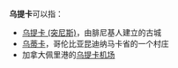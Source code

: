 '''乌提卡'''可以指：

* [[乌提卡_(突尼斯)|乌提卡 (突尼斯)]]，由腓尼基人建立的古城
* [[乌蒂卡|乌蒂卡]]，哥伦比亚昆迪纳马卡省的一个村庄
* 加拿大佩里港的[[乌提卡机场|乌提卡机场]]
{{Disambiguation|WTK|cat=三字译名消歧义}}